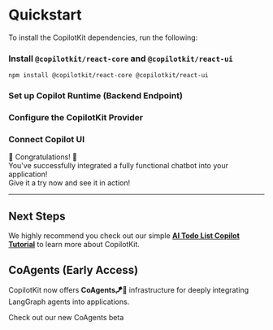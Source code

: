 

# Quickstart



To install the CopilotKit dependencies, run the following:

<Steps>

### Install `@copilotkit/react-core` and `@copilotkit/react-ui`

```shell npm2yarn
npm install @copilotkit/react-core @copilotkit/react-ui
```


### Set up Copilot Runtime (Backend Endpoint)
<SelfHostingCopilotRuntimeCreateEndpoint />

### Configure the CopilotKit Provider

<SelfHostingCopilotRuntimeConfigureCopilotKitProvider />


### Connect Copilot UI
<CopilotUiSnippet />

</Steps>

<div style={{
  padding: '20px',
  textAlign: 'center',
  maxWidth: '600px',
  margin: '0 auto'
}}>
  <div style={{ 
    fontSize: '36px', 
    fontWeight: 'bold', 
    marginBottom: '20px',
    lineHeight: '1.3',
    padding: '10px 0',
    background: 'linear-gradient(45deg, #4F46E5, #EC4899, #F59E0B)',
    WebkitBackgroundClip: 'text',
    WebkitTextFillColor: 'transparent',
    backgroundClip: 'text',
    color: '#4F46E5', // Fallback color
    display: 'inline-block' // Ensures the background covers only the text
  }}>
    🎉 Congratulations! 🎉
  </div>
  <div style={{ 
    fontSize: '24px', 
    marginBottom: '20px', 
    color: '#4F46E5',
    lineHeight: '1.4',
    padding: '5px 0'
  }}>
    You've successfully integrated a fully functional chatbot into your application!
  </div>
  <div style={{ 
    fontSize: '20px', 
    fontWeight: 'bold',
    color: '#6D28D9', // Darker purple for better readability
    lineHeight: '1.5',
    padding: '5px 0'
  }}>
    Give it a try now and see it in action!
  </div>
</div>

---


## Next Steps

We highly recommend you check out our simple **[AI Todo List Copilot Tutorial](/tutorial-ai-todo-list-copilot/overview)** to learn more about CopilotKit.

## CoAgents (Early Access)

CopilotKit now offers **CoAgents🪁🤖** infrastructure for deeply integrating LangGraph agents into applications.
<div className="mt-4">
  <Link href="/coagents" className="text-blue-600 hover:text-blue-800 underline">
    Check out our new CoAgents beta
  </Link>
</div>
